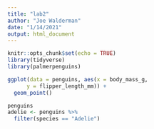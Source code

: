 ```yaml
---
title: "lab2"
author: "Joe Walderman"
date: "1/14/2021"
output: html_document
---
```


```r
knitr::opts_chunk$set(echo = TRUE)
library(tidyverse)
library(palmerpenguins)
```

```r
ggplot(data = penguins, aes(x = body_mass_g, 
      y = flipper_length_mm)) + 
  geom_point()

```

```r
penguins
adelie <- penguins %>% 
  filter(species == "Adelie")
```

